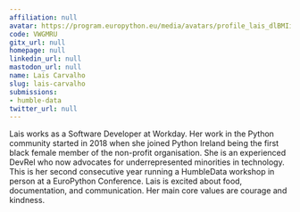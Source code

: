 ```yaml
---
affiliation: null
avatar: https://program.europython.eu/media/avatars/profile_lais_dlBMIiY.jpeg
code: VWGMRU
gitx_url: null
homepage: null
linkedin_url: null
mastodon_url: null
name: Lais Carvalho
slug: lais-carvalho
submissions:
- humble-data
twitter_url: null
---
```


Lais works as a Software Developer at Workday. Her work in the Python community started in 2018 when she joined Python Ireland being the first black female member of the non-profit organisation.
She is an experienced DevRel who now advocates for underrepresented minorities in technology. This is her second consecutive year running a HumbleData workshop in person at a EuroPython Conference.
Lais is excited about food, documentation, and communication. Her main core values are courage and kindness.
